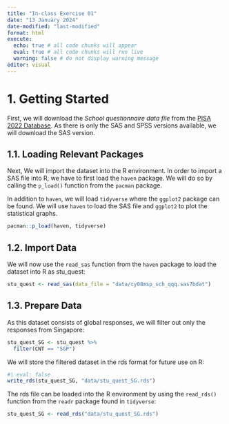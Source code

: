 ```yaml
---
title: "In-class Exercise 01"
date: "13 January 2024"
date-modified: "last-modified"
format: html
execute: 
  echo: true # all code chunks will appear
  eval: true # all code chunks will run live
  warning: false # do not display warning message
editor: visual
---
```


# 1. Getting Started

First, we will download the *School questionnaire data file* from the [PISA 2022 Database](https://www.oecd.org/pisa/data/2022database/). As there is only the SAS and SPSS versions available, we will download the SAS version.

## 1.1. Loading Relevant Packages

Next, We will import the dataset into the R environment. In order to import a SAS file into R, we have to first load the `haven` package. We will do so by calling the `p_load()` function from the `pacman` package.

In addition to `haven`, we will load `tidyverse` where the `ggplot2` package can be found. We will use `haven` to load the SAS file and `ggplot2` to plot the statistical graphs.

```r
pacman::p_load(haven, tidyverse)
```

## 1.2. Import Data

We will now use the `read_sas` function from the `haven` package to load the dataset into R as stu_quest:

```r
stu_quest <- read_sas(data_file = "data/cy08msp_sch_qqq.sas7bdat")
```

## 1.3. Prepare Data

As this dataset consists of global responses, we will filter out only the responses from Singapore:

```r
stu_quest_SG <- stu_quest %>%
  filter(CNT == "SGP")
```

We will store the filtered dataset in the rds format for future use on R:

```r
#| eval: false
write_rds(stu_quest_SG, "data/stu_quest_SG.rds")
```

The rds file can be loaded into the R environment by using the `read_rds()` function from the `readr` package found in `tidyverse`:

```r
stu_quest_SG <- read_rds("data/stu_quest_SG.rds")
```